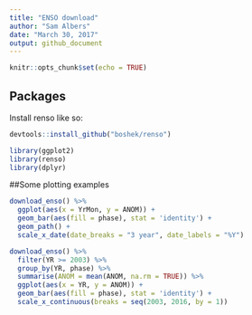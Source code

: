 ```yaml
---
title: "ENSO download"
author: "Sam Albers"
date: "March 30, 2017"
output: github_document
---
```


```r
knitr::opts_chunk$set(echo = TRUE)
```

## Packages
Install renso like so:
```r
devtools::install_github("boshek/renso")

library(ggplot2)
library(renso)
library(dplyr)
```


##Some plotting examples
```r
download_enso() %>%
  ggplot(aes(x = YrMon, y = ANOM)) +
  geom_bar(aes(fill = phase), stat = 'identity') +
  geom_path() +
  scale_x_date(date_breaks = "3 year", date_labels = "%Y")
```

```r
download_enso() %>%
  filter(YR >= 2003) %>%
  group_by(YR, phase) %>%
  summarise(ANOM = mean(ANOM, na.rm = TRUE)) %>%
  ggplot(aes(x = YR, y = ANOM)) +
  geom_bar(aes(fill = phase), stat = 'identity') +
  scale_x_continuous(breaks = seq(2003, 2016, by = 1))
```
